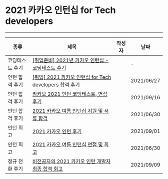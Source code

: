 
# 2021 카카오 인턴십 for Tech developers

---

| 종류 | 제목 | 작성자 | 날짜 |
| --- | --- | --- | --- |
| 코딩테스트 후기 | [[취업준비] 2021년 카카오 인턴십 - 코딩테스트 후기](https://donghak-dev.tistory.com/189?category=933741) | <Author author={authors.Mark31} /> | - |
| 인턴 합격 후기 | [[취업] 2021 카카오 인턴십 for Tech developers 합격 후기](https://lunch-box.tistory.com/126?category=888474) | <Author author={authors.산격동너구리} /> | 2021/06/27 |
| 인턴 합격 후기 | [카카오 2021 인턴 코딩테스트, 면접 후기](https://velog.io/@hellojane/2021-카카오-인턴-iOS-인턴십-합격-후기) | <Author author={authors.hellojane} /> | 2021/09/16 |
| 인턴 합격 후기 | [2021 카카오 여름 인턴십 지원 및 서류 합격](https://somida.tistory.com/168) | <Author author={authors.somida} /> | 2021/06/30 |
| 인턴 회고 | [2021 카카오 인턴 후기](https://icksw.tistory.com/263) | <Author author={authors.DevPingu} /> | 2021/09/01 |
| 인턴 회고 | [2021 카카오 여름 인턴십 면접 및 회고](https://somida.tistory.com/169?category=998236) | <Author author={authors.somida} /> | 2021/06/30 |
| 정규 전환 후기 | [비전공자의 2021 카카오 인턴 개발자 최종 합격 회고](https://gona.tistory.com/71) | <Author author={authors.건강한개발자} /> | 2021/09/09 |
